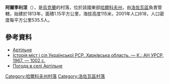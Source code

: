 {{coord|49|3|25|N|36|9|27|E|scale:100000_region:UA|display=title}}

'''阿爾季利涅'''（{{lang-uk|Артільне}}），是[[烏克蘭|烏克蘭]]的村落，位於該國東部[[哈爾科夫州|哈爾科夫州]]，由[[洛佐瓦區|洛佐瓦區]]負責管轄，始建於1813年，面積1.15平方公里，海拔高度115米，2001年人口618，人口密度每平方公里535.5人。

==參考資料==
* [http://w1.c1.rada.gov.ua/pls/z7502/A005?rdat1=09.01.2009&rf7571=33655 Артільне]{{dead link|date=2018年5月 |bot=InternetArchiveBot |fix-attempted=yes }}
* [https://web.archive.org/web/20120415183457/http://www.igsu.org.ua/Harkovskja.obl/Lozovskij.rajon/Artelxnoe.html Історія міст і сіл Української РСР. Харківська область. — К.: АН УРСР, 1967. — 1002 с.]
* [http://weather.in.ua/ua/har'kovskaja/374 Погода в селі Артільне] {{Wayback|url=http://weather.in.ua/ua/har%27kovskaja/374 |date=20160323020258 }}

{{DEFAULTSORT:Артільне}}
[[Category:哈爾科夫州村落|Category:哈爾科夫州村落]]
[[Category:洛佐瓦區村落|Category:洛佐瓦區村落]]


{{Kharkiv-geo-stub}}